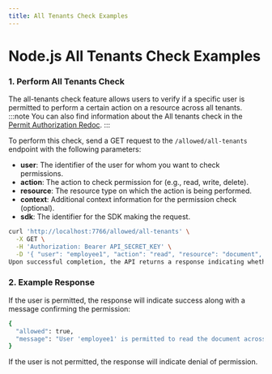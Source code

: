 ```yaml
---
title: All Tenants Check Examples
---
```


# Node.js All Tenants Check Examples


### 1. Perform All Tenants Check

The all-tenants check feature allows users to verify if a specific user is permitted to perform a certain action on a resource across all tenants.
:::note
You can also find information about the All tenants check in the [Permit Authorization Redoc](http://localhost:7766/redoc#tag/Authorization-API/operation/is_allowed_all_tenants_allowed_all_tenants_post).
:::


To perform this check, send a GET request to the `/allowed/all-tenants` endpoint with the following parameters:

- **user**: The identifier of the user for whom you want to check permissions.
- **action**: The action to check permission for (e.g., read, write, delete).
- **resource**: The resource type on which the action is being performed.
- **context**: Additional context information for the permission check (optional).
- **sdk**: The identifier for the SDK making the request.

```bash
curl 'http://localhost:7766/allowed/all-tenants' \
  -X GET \
  -H 'Authorization: Bearer API_SECRET_KEY' \
  -D '{ "user": "employee1", "action": "read", "resource": "document", "context": {}, "sdk": "node" }'
Upon successful completion, the API returns a response indicating whether the user is allowed to perform the specified action across all tenants.
```

### 2. Example Response
If the user is permitted, the response will indicate success along with a message confirming the permission:

```bash
{
  "allowed": true,
  "message": "User 'employee1' is permitted to read the document across all tenants."
}
```

If the user is not permitted, the response will indicate denial of permission.


